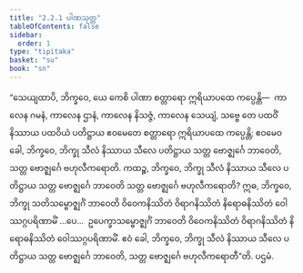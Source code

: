 ```yaml
---
title: "2.2.1 ပါဏသုတ္တ"
tableOfContents: false
sidebar:
  order: 1
type: "tipitaka"
basket: "su"
book: "sn"
---
```



<DynamicBreadcrumb />

<Division number="192" book="sn" e="ch" v="18" p="307">

<Paragraph number="423" book="sn">
“သေယျထာပိ, ဘိက္ခဝေ, ယေ ကေစိ ပါဏာ စတ္တာရော ဣရိယာပထေ ကပ္ပေန္တိ—  ကာလေန ဂမနံ, ကာလေန ဌာနံ, ကာလေန နိသဇ္ဇံ, ကာလေန သေယျံ, သဗ္ဗေ တေ ပထဝိံ နိဿာယ ပထဝိယံ ပတိဋ္ဌာယ ဧဝမေတေ စတ္တာရော ဣရိယာပထေ ကပ္ပေန္တိ; ဧဝမေဝ ခေါ, ဘိက္ခဝေ, ဘိက္ခု သီလံ နိဿာယ သီလေ ပတိဋ္ဌာယ သတ္တ ဗောဇ္ဈင်္ဂေ ဘာဝေတိ, သတ္တ ဗောဇ္ဈင်္ဂေ ဗဟုလီကရောတိ.
</Paragraph>

<Paragraph number="424" book="sn">
ကထဉ္စ, ဘိက္ခဝေ, ဘိက္ခု သီလံ နိဿာယ သီလေ ပတိဋ္ဌာယ သတ္တ ဗောဇ္ဈင်္ဂေ ဘာဝေတိ သတ္တ ဗောဇ္ဈင်္ဂေ ဗဟုလီကရောတိ? ဣဓ, ဘိက္ခဝေ, ဘိက္ခု သတိသမ္ဗောဇ္ဈင်္ဂံ ဘာဝေတိ ဝိဝေကနိဿိတံ ဝိရာဂနိဿိတံ နိရောဓနိဿိတံ ဝေါဿဂ္ဂပရိဏာမိံ …ပေ…  ဥပေက္ခာသမ္ဗောဇ္ဈင်္ဂံ ဘာဝေတိ ဝိဝေကနိဿိတံ ဝိရာဂနိဿိတံ နိရောဓနိဿိတံ ဝေါဿဂ္ဂပရိဏာမိံ. ဧဝံ ခေါ, ဘိက္ခဝေ, ဘိက္ခု သီလံ နိဿာယ သီလေ ပတိဋ္ဌာယ သတ္တ ဗောဇ္ဈင်္ဂေ ဘာဝေတိ, သတ္တ ဗောဇ္ဈင်္ဂေ ဗဟုလီကရောတီ”တိ.

</Paragraph>
</Division>

<Paragraph number="425" type="center" book="sn">
ပဌမံ.
</Paragraph>